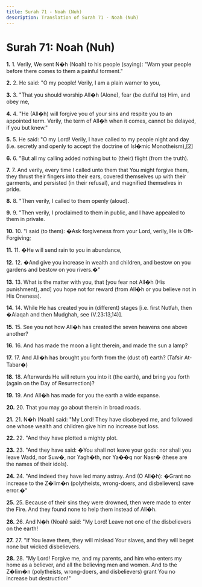 ```yaml
---
title: Surah 71 - Noah (Nuh)
description: Translation of Surah 71 - Noah (Nuh)
---
```


# Surah 71: Noah (Nuh)

**1.** 1. Verily, We sent N�h (Noah) to his people (saying): "Warn your people before there comes to them a painful torment."

**2.** 2. He said: "O my people! Verily, I am a plain warner to you,

**3.** 3. "That you should worship All�h (Alone), fear (be dutiful to) Him, and obey me,

**4.** 4. "He (All�h) will forgive you of your sins and respite you to an appointed term. Verily, the term of All�h when it comes, cannot be delayed, if you but knew."

**5.** 5. He said: "O my Lord! Verily, I have called to my people night and day (i.e. secretly and openly to accept the doctrine of Isl�mic Monotheism),[2]

**6.** 6. "But all my calling added nothing but to (their) flight (from the truth).

**7.** 7. And verily, every time I called unto them that You might forgive them, they thrust their fingers into their ears, covered themselves up with their garments, and persisted (in their refusal), and magnified themselves in pride.

**8.** 8. "Then verily, I called to them openly (aloud).

**9.** 9. "Then verily, I proclaimed to them in public, and I have appealed to them in private.

**10.** 10. "I said (to them): �Ask forgiveness from your Lord, verily, He is Oft-Forgiving;

**11.** 11. �He will send rain to you in abundance,

**12.** 12. �And give you increase in wealth and children, and bestow on you gardens and bestow on you rivers.�"

**13.** 13. What is the matter with you, that [you fear not All�h (His punishment), and] you hope not for reward (from All�h or you believe not in His Oneness).

**14.** 14. While He has created you in (different) stages [i.e. first Nutfah, then �Alaqah and then Mudghah, see (V.23:13,14)].

**15.** 15. See you not how All�h has created the seven heavens one above another?

**16.** 16. And has made the moon a light therein, and made the sun a lamp?

**17.** 17. And All�h has brought you forth from the (dust of) earth? (Tafsir At-Tabar�)

**18.** 18. Afterwards He will return you into it (the earth), and bring you forth (again on the Day of Resurrection)?

**19.** 19. And All�h has made for you the earth a wide expanse.

**20.** 20. That you may go about therein in broad roads.

**21.** 21. N�h (Noah) said: "My Lord! They have disobeyed me, and followed one whose wealth and children give him no increase but loss.

**22.** 22. "And they have plotted a mighty plot.

**23.** 23. "And they have said: �You shall not leave your gods: nor shall you leave Wadd, nor Suw�, nor Yagh�th, nor Ya��q nor Nasr� (these are the names of their idols).

**24.** 24. "And indeed they have led many astray. And (O All�h): �Grant no increase to the Z�lim�n (polytheists, wrong-doers, and disbelievers) save error.�"

**25.** 25. Because of their sins they were drowned, then were made to enter the Fire. And they found none to help them instead of All�h.

**26.** 26. And N�h (Noah) said: "My Lord! Leave not one of the disbelievers on the earth!

**27.** 27. "If You leave them, they will mislead Your slaves, and they will beget none but wicked disbelievers.

**28.** 28. "My Lord! Forgive me, and my parents, and him who enters my home as a believer, and all the believing men and women. And to the Z�lim�n (polytheists, wrong-doers, and disbelievers) grant You no increase but destruction!"

